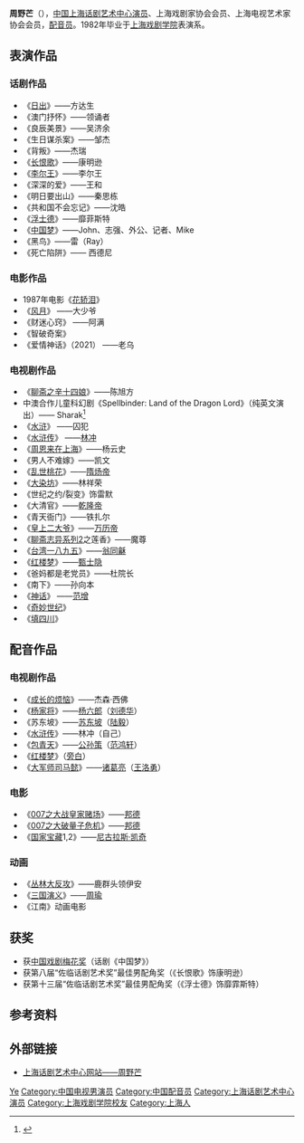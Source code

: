 {{藝人
|姓名 = 周野芒
|類型 = 男演員
|圖片 = 
|圖片尺寸 = 
|圖片簡介 = 
|原名 = 
|外文名 = 
|外文 =  
|羅馬拼音 = 
|英文名 = 
|暱稱 = 
|其他藝名 = 
|國籍 = {{PRC}}
|民族 = 汉族
|籍貫 = 
|出生日期 = {{birth_date_and age|1956|10|24}}
|出生地點 = {{CHN}}[[上海|上海]]
|逝世日期 = 
|逝世地點 = 
|職業 = [[话剧|话剧]][[演員|演員]]、[[电视剧|电视剧]]演員、[[配音员|配音员]] 
|語言 = 
|教育程度 = [[上海戏剧学院|上海戏剧学院]]表演系
|宗教信仰 =
|配偶 = [[奚美娟|奚美娟]]（离异<ref name="a1">{{cite journal en
|author = 戴岭、范永恒
|date = 1998
|title = 《跳出传闻连环套——奚美娟不提孩子他爹》
|journal = 英才
|issue = 1998年第9期
|pages = 17-19
|publisher = 商务印书馆
|location = 北京市
|issn = 1007-7391
|url = http://www.cqvip.com/QK/80397X/19989/1004552335.html
|language = Zh-hans
|archive-date = 2020-07-19
|archive-url = https://web.archive.org/web/20200719182523/http://www.cqvip.com/QK/80397X/19989/1004552335.html
|dead-url = no
|access-date = 2020-06-22
}}</ref><ref name="a2">{{cite journal en
|author = 奚美娟、戴岭
|date = 1998
|title = 《与周野芒之间的是非恩怨》
|journal = 英才
|issue = 1998年第9期
|pages = 19
|publisher = 商务印书馆
|location = 北京市
|issn = 1007-7391
|url = http://www.cqvip.com/QK/80397X/199809/1004552336.html
|language = Zh-hans
|archive-date = 2020-07-19
|archive-url = https://web.archive.org/web/20200719182448/http://www.cqvip.com/QK/80397X/199809/1004552336.html
|dead-url = no
|access-date = 2020-06-22
}}</ref><ref name=aa1/>）
|兒女 = 儿子，奚男<ref name=a1/><ref name=a2/><ref name="aa1">{{Cite web |url=http://news.cri.cn/gb/27224/2015/04/25/4945s4942777.htm |title=奚美娟21岁儿子曝光 39岁产子后离婚（组图） |accessdate=2020-06-22 |author= |date=2015-04-25 |work=编辑：刘欣 |publisher=国际在线网站，来源：网易 |language=Zh-hans |archive-date=2020-07-19 |archive-url=https://web.archive.org/web/20200719182453/http://news.cri.cn/gb/27224/2015/04/25/4945s4942777.htm |dead-url=no }}</ref>
|父母 = 
|音樂類型 = 
|演奏樂器 = 
|出生地 = 
|出道作 = 
|唱片公司 = 
|經紀公司 = 
|網站 = 
|相關團體 = 
|獎項 = 
|IMDb = 
}}
'''周野芒'''（{{bd|1956年|10月24日|||catIdx=Z}}），[[中国|中国]][[上海话剧艺术中心|上海话剧艺术中心]][[演员|演员]]、上海戏剧家协会会员、上海电视艺术家协会会员，[[配音员|配音员]]。1982年毕业于[[上海戏剧学院|上海戏剧学院]]表演系。

==表演作品==
===话剧作品===
*《[[日出|日出]]》——方达生
*《澳门抒怀》——领诵者
*《良辰美景》——吴济余
*《生日谋杀案》——邹杰
*《背叛》——杰瑞
*《[[长恨歌|长恨歌]]》——康明逊
*《[[李尔王|李尔王]]》——李尔王
*《深深的爱》——王和
*《明日要出山》——秦思栋
*《共和国不会忘记》——沈皓
*《[[浮士德|浮士德]]》——靡菲斯特
*《[[中国梦|中国梦]]》——John、志强、外公、记者、Mike 
*《黑鸟》——雷（Ray） 
*《死亡陷阱》—— 西德尼
===电影作品===
* 1987年电影《[[花轿泪|花轿泪]]》
*《[[風月|风月]]》 ——大少爷
*《财迷心窍》 ——阿满
*《智破奇案》
*《爱情神话》（2021） ——老乌

===电视剧作品===
*《[[聊斋_(1986年)|聊斋之辛十四娘]]》——陈旭方
*中澳合作儿童科幻剧《Spellbinder: Land of the Dragon Lord》（纯英文演出）—— Sharak<ref>{{Cite journal|title=Spellbinder: Land of the Dragon Lord|url=https://en.wikipedia.org/w/index.php?title=Spellbinder:_Land_of_the_Dragon_Lord&oldid=1052848366|date=2021-10-31|journal=Wikipedia|language=en}}</ref>
*《[[水浒_(电视剧)|水浒]]》 ——囚犯
*《[[水浒传_(1998年电视剧)|水浒传]]》 ——[[林冲|林冲]]
*《[[周恩来在上海|周恩来在上海]]》——杨云史 
*《男人不难嫁》——凯文
*《[[乱世桃花|乱世桃花]]》——[[隋炀帝|隋炀帝]] 
*《[[大染坊|大染坊]]》——林祥荣 
*《世纪之约/裂变》饰雷默
*《大清官》——[[乾隆帝|乾隆帝]]
*《青天衙门》——铁扎尔
*《[[皇上二大爷|皇上二大爷]]》——[[万历帝|万历帝]] 
*《[[聊斋_(2007年电视剧)|聊斋志异系列2]]之莲香》——魔尊
*《[[台湾一八九五|台湾一八九五]]》——[[翁同龢|翁同龢]] 
*《[[红楼梦_(2010年电视剧)|红楼梦]]》——[[甄士隐|甄士隐]] 
*《爸妈都是老党员》——杜院长
*《南下》——孙向本
*《[[神话_(电视剧)|神话]]》 ——[[范增|范增]] 
*《[[奇妙世纪|奇妙世纪]]》
*《[[填四川|填四川]]》

==配音作品==
===电视剧作品===
*《[[成长的烦恼|成长的烦恼]]》——杰森·西佛
*《[[楊家將_(香港電視劇)|杨家将]]》——[[杨六郎|杨六郎]]（[[刘德华|刘德华]]）
*《苏东坡》——[[苏东坡|苏东坡]]（[[陆毅|陆毅]]）
*《[[水浒传|水浒传]]》——林冲（自己）
*《[[包青天_(2008年电视剧)|包青天]]》——[[公孙策|公孙策]]（[[范鸿轩|范鸿轩]]）
*《[[红楼梦_(2010年电视剧)|红楼梦]]》（[[旁白|旁白]]）
*《[[大军师司马懿|大军师司马懿]]》——[[诸葛亮|诸葛亮]]（[[王洛勇|王洛勇]]）
===电影===
*《[[007大战皇家赌场|007之大战皇家赌场]]》——[[邦德|邦德]]
*《[[新鐵金剛之量子殺機|007之大破量子危机]]》——[[邦德|邦德]]
*《[[驚天奪寶|国家宝藏]]1,2》——[[尼古拉斯·凯奇|尼古拉斯·凯奇]]
===动画===
*《[[丛林大反攻|丛林大反攻]]》——鹿群头领伊安
*《[[三国演义_(动画)|三国演义]]》——[[周瑜|周瑜]]
*《江南》动画电影

==获奖==
*获[[中国戏剧梅花奖|中国戏剧梅花奖]]（话剧《中国梦》）
*获第八届“佐临话剧艺术奖”最佳男配角奖（《长恨歌》饰康明逊）
*获第十三届“佐临话剧艺术奖”最佳男配角奖（《浮士德》饰靡霏斯特）

== 参考资料 ==
{{reflist}}

== 外部链接 ==
*[http://www.china-drama.com/directordetail.html?id=0add3239-30f6-4c01-b7a5-726432d3784e&etype=%E7%94%B7%E6%BC%94%E5%91%98 上海话剧艺术中心网站——周野芒]{{Wayback|url=http://www.china-drama.com/directordetail.html?id=0add3239-30f6-4c01-b7a5-726432d3784e&etype=%E7%94%B7%E6%BC%94%E5%91%98 |date=20200622212107 }}
{{中國戲劇梅花獎}}

{{Authority control}}
{{DEFAULTSORT:zhou yemang}}
[[Category:周姓|Ye]]
[[Category:中国电视男演员|Category:中国电视男演员]]
[[Category:中国配音员|Category:中国配音员]]
[[Category:上海话剧艺术中心演员|Category:上海话剧艺术中心演员]]
[[Category:上海戏剧学院校友|Category:上海戏剧学院校友]]
[[Category:上海人|Category:上海人]]